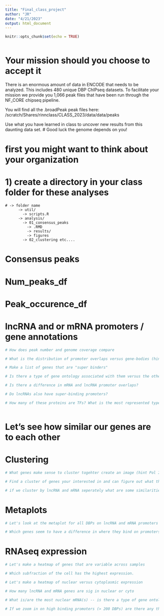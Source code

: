 ```yaml
---
title: "Final_class_project"
author: "JR"
date: "4/21/2023"
output: html_document
---
```


```r
knitr::opts_chunk$set(echo = TRUE)



```


# Your mission should you choose to accept it 
There is an enormous amount of data in ENCODE that 
needs to be analyzed. This includes 480 unique DBP
ChIPseq datasets. To facilitate your mission we provide you
1,066 peak files that have been run through the NF_CORE chipseq
pipeline. 

You will find all the .broadPeak peak files here:
/scratch/Shares/rinnclass/CLASS_2023/data/data/peaks

Use what you have learned in class to uncover
new results from this daunting data set. 
# Good luck the genome depends on you!


# first you might want to think about your organization
# 1) create a directory in your class folder for these analyses
    # -> folder name
          -> util/
            -> scripts.R
          -> analysis/
            -> 01_consensus_peaks
              -> .RMD
              -> results/
              -> figures
            -> 02_clustering etc....
  
  
# Consensus peaks
# Num_peaks_df
# Peak_occurence_df
# lncRNA and or mRNA promoters / gene annotations

```r

# How does peak number and genome coverage compare

# What is the distribution of promoter overlaps versus gene-bodies (hint hist)

# Make a list of genes that are "super binders" 

# Is there a type of gene ontology associated with them versus the others?

# Is there a difference in mRNA and lncRNA promoter overlaps?

# Do lncRNAs also have super-binding promoters?

# How many of these proteins are TFs? What is the most represented type of DBD?



```



# Let's see how similar our genes are to each other
# Clustering 
```r

# What genes make sense to cluster togehter create an image (hint Pol II makes RNA)

# Find a cluster of genes your interested in and can figure out what those genes do -- are there unknown genes i there too? If so maybe one could hypothesize they have a similar function to the known genes (Hint ZNFs)

# if we cluster by lncRNA and mRNA seperately what are some similarities and differences?

```


# Metaplots
```r

# Let's look at the metaplot for all DBPs on lncRNA and mRNA promoters seperately (hint facet wrap).

# Which genes seem to have a difference in where they bind on promoters between lncRNA and mRNA promoters

```


# RNAseq expression

```r


# Let's make a heatmap of genes that are variable across samples 

# Which subfraction of the cell has the highest expression.

# Let's make a heatmap of nuclear versus cytoplasmic expression

# How many lncRNA and mRNA genes are sig in nuclear or cyto

# What is/are the most nuclear mRNA(s) -- is there a type of gene ontology associated with them?

# If we zoom in on high binding promoters (> 200 DBPs) are there any that don't have any expression?



```


